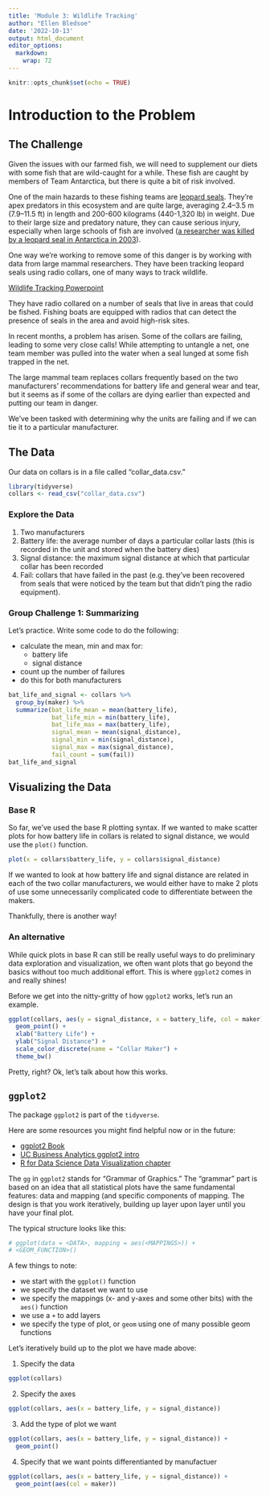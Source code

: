 ```yaml
---
title: 'Module 3: Wildlife Tracking'
author: "Ellen Bledsoe"
date: '2022-10-13'
output: html_document
editor_options: 
  markdown: 
    wrap: 72
---
```


```r
knitr::opts_chunk$set(echo = TRUE)
```

# Introduction to the Problem

## The Challenge

Given the issues with our farmed fish, we will need to supplement our
diets with some fish that are wild-caught for a while. These fish are
caught by members of Team Antarctica, but there is quite a bit of risk
involved.

One of the main hazards to these fishing teams are [leopard
seals](https://en.wikipedia.org/wiki/Leopard_seal). They're apex
predators in this ecosystem and are quite large, averaging 2.4--3.5 m
(7.9--11.5 ft) in length and 200-600 kilograms (440-1,320 lb) in weight.
Due to their large size and predatory nature, they can cause serious
injury, especially when large schools of fish are involved ([a
researcher was killed by a leopard seal in Antarctica in
2003](https://www.theguardian.com/uk/2003/jul/24/science.highereducation)).

One way we're working to remove some of this danger is by working with
data from large mammal researchers. They have been tracking leopard
seals using radio collars, one of many ways to track wildlife.

[Wildlife Tracking
Powerpoint](https://docs.google.com/presentation/d/13ltfOa_roO-4DmKv1-hIOxtvKqt1i7uJKMKUf2HWG2c/edit#slide=id.g16730a957e3_0_20)

They have radio collared on a number of seals that live in areas that
could be fished. Fishing boats are equipped with radios that can detect
the presence of seals in the area and avoid high-risk sites.

In recent months, a problem has arisen. Some of the collars are failing,
leading to some very close calls! While attempting to untangle a net,
one team member was pulled into the water when a seal lunged at some
fish trapped in the net.

The large mammal team replaces collars frequently based on the two
manufacturers' recommendations for battery life and general wear and
tear, but it seems as if some of the collars are dying earlier than
expected and putting our team in danger.

We've been tasked with determining why the units are failing and if we
can tie it to a particular manufacturer.

## The Data

Our data on collars is in a file called "collar_data.csv."

```r
library(tidyverse)
collars <- read_csv("collar_data.csv")
```

### Explore the Data

1.  Two manufacturers
2.  Battery life: the average number of days a particular collar lasts
    (this is recorded in the unit and stored when the battery dies)
3.  Signal distance: the maximum signal distance at which that
    particular collar has been recorded
4.  Fail: collars that have failed in the past (e.g. they've been
    recovered from seals that were noticed by the team but that didn't
    ping the radio equipment).

### Group Challenge 1: Summarizing

Let's practice. Write some code to do the following:

-   calculate the mean, min and max for:
    -   battery life
    -   signal distance
-   count up the number of failures
-   do this for both manufacturers

```r
bat_life_and_signal <- collars %>%
  group_by(maker) %>%
  summarize(bat_life_mean = mean(battery_life),
            bat_life_min = min(battery_life),
            bat_life_max = max(battery_life),
            signal_mean = mean(signal_distance),
            signal_min = min(signal_distance),
            signal_max = max(signal_distance),
            fail_count = sum(fail)) 
bat_life_and_signal
```

## Visualizing the Data

### Base R

So far, we've used the base R plotting syntax. If we wanted to make
scatter plots for how battery life in collars is related to signal
distance, we would use the `plot()` function.

```r
plot(x = collars$battery_life, y = collars$signal_distance)
```

If we wanted to look at how battery life and signal distance are related
in each of the two collar manufacturers, we would either have to make 2
plots of use some unnecessarily complicated code to differentiate
between the makers.

Thankfully, there is another way!

### An alternative

While quick plots in base R can still be really useful ways to do
preliminary data exploration and visualization, we often want plots that
go beyond the basics without too much additional effort. This is where
`ggplot2` comes in and really shines!

Before we get into the nitty-gritty of how `ggplot2` works, let's run an
example.

```r
ggplot(collars, aes(y = signal_distance, x = battery_life, col = maker)) +
  geom_point() +
  xlab("Battery Life") +
  ylab("Signal Distance") +
  scale_color_discrete(name = "Collar Maker") +
  theme_bw()
```

Pretty, right? Ok, let's talk about how this works.

## `ggplot2`

The package `ggplot2` is part of the `tidyverse`.

Here are some resources you might find helpful now or in the future:

-   [ggplot2 Book](https://ggplot2-book.org/getting-started.html)
-   [UC Business Analytics ggplot2
    intro](https://uc-r.github.io/ggplot_intro)
-   [R for Data Science Data Visualization
    chapter](https://r4ds.had.co.nz/data-visualisation.html)

The `gg` in `ggplot2` stands for "Grammar of Graphics." The "grammar"
part is based on an idea that all statistical plots have the same
fundamental features: data and mapping (and specific components of
mapping. The design is that you work iteratively, building up layer upon
layer until you have your final plot.

The typical structure looks like this:

```r
# ggplot(data = <DATA>, mapping = aes(<MAPPINGS>)) +  
# <GEOM_FUNCTION>()
```

A few things to note:

-   we start with the `ggplot()` function
-   we specify the dataset we want to use
-   we specify the mappings (x- and y-axes and some other bits) with the
    `aes()` function
-   we use a `+` to add layers
-   we specify the type of plot, or `geom` using one of many possible
    geom functions

Let's iteratively build up to the plot we have made above:

1)  Specify the data

```r
ggplot(collars)
```

2)  Specify the axes

```r
ggplot(collars, aes(x = battery_life, y = signal_distance))
```

3)  Add the type of plot we want

```r
ggplot(collars, aes(x = battery_life, y = signal_distance)) +
  geom_point()
```

4)  Specify that we want points differentianted by manufactuer

```r
ggplot(collars, aes(x = battery_life, y = signal_distance)) +
  geom_point(aes(col = maker))
```

